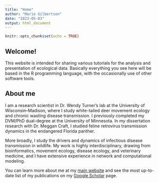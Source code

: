 ```yaml
---
title: "Home"
author: "Marie Gilbertson"
date: "2023-05-03"
output: html_document
---
```


```r
knitr::opts_chunk$set(echo = TRUE)
```

  
## Welcome!

This website is intended for sharing various tutorials for the analysis and presentation of ecological data. Basically everything you see here will be based in the R programming language, with the occasionally use of other software tools. 


## About me
I am a research scientist in Dr. Wendy Turner's lab at the University of Wisconsin–Madison, where I study white-tailed deer movement ecology and chronic wasting disease transmission. I previously completed my DVM/PhD dual-degree at the University of Minnesota. In my dissertation research with Dr. Meggan Craft, I studied feline retrovirus transmission dynamics in the endangered Florida panther.  

More broadly, I study the drivers and dynamics of infectious disease transmission in wildlife. My work is highly interdisciplinary, drawing from bioinformatics, movement ecology, disease ecology, and veterinary medicine, and I have extensive experience in network and computational modeling.  

You can learn more about me at my [main website](www.marieljgilbertson.weebly.com) and see the most up-to-date list of my publications on my [Google Scholar](https://scholar.google.com/citations?user=S-81O6EAAAAJ&hl=en&oi=ao) page.